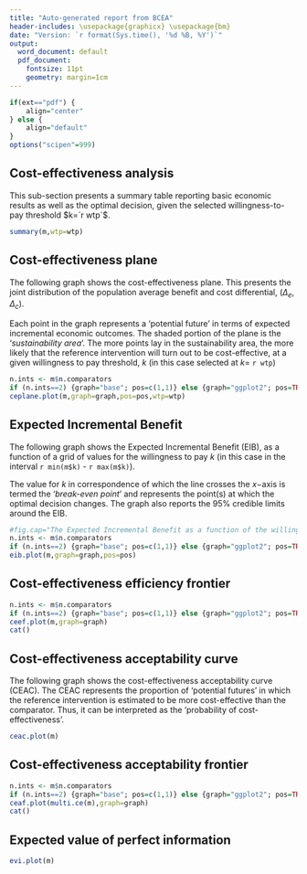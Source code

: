 ```yaml
---
title: "Auto-generated report from BCEA"
header-includes: \usepackage{graphicx} \usepackage{bm}
date: "Version: `r format(Sys.time(), '%d %B, %Y')`"
output:
  word_document: default
  pdf_document:
    fontsize: 11pt
    geometry: margin=1cm
---
```


```r
if(ext=="pdf") {
    align="center"
} else {
    align="default"
}
options("scipen"=999)
```

## Cost-effectiveness analysis 
This sub-section presents a summary table reporting basic economic results as well as the optimal decision, given the selected willingness-to-pay threshold $k=`r wtp`$.

```r
summary(m,wtp=wtp)
```

## Cost-effectiveness plane
The following graph shows the cost-effectiveness plane. This presents the joint distribution of the population average benefit and cost differential, $(\Delta_e,\Delta_c)$. 

Each point in the graph represents a 'potential future' in terms of expected incremental economic outcomes. The shaded portion of the plane is the '_sustainability area_'. The more points lay in the sustainability area, the more likely that the reference intervention will turn out to be cost-effective, at a given willingness to pay threshold, $k$ (in this case selected at $k=$ `r wtp`)

```r
n.ints <- m$n.comparators
if (n.ints==2) {graph="base"; pos=c(1,1)} else {graph="ggplot2"; pos=TRUE}
ceplane.plot(m,graph=graph,pos=pos,wtp=wtp)
```

## Expected Incremental Benefit
The following graph shows the Expected Incremental Benefit (EIB), as a function of a grid of values for the willingness to pay $k$ (in this case in the interval `r min(m$k)` - `r max(m$k)`). 

The value for $k$ in correspondence of which the line crosses the $x-$axis is termed the '_break-even point_' and represents the point(s) at which the optimal decision changes. The graph also reports the 95% credible limits around the EIB.


```r
#fig.cap="The Expected Incremental Benefit as a function of the willingness-to-pay",
n.ints <- m$n.comparators
if (n.ints==2) {graph="base"; pos=c(1,1)} else {graph="ggplot2"; pos=TRUE}
eib.plot(m,graph=graph,pos=pos)
```

## Cost-effectiveness efficiency frontier

```r
n.ints <- m$n.comparators
if (n.ints==2) {graph="base"; pos=c(1,1)} else {graph="ggplot2"; pos=TRUE}
ceef.plot(m,graph=graph)
cat()
```

## Cost-effectiveness acceptability curve
The following graph shows the cost-effectiveness acceptability curve (CEAC). The CEAC represents the proportion of 'potential futures' in which the reference intervention is estimated to be more cost-effective than the comparator. Thus, it can be interpreted as the 'probability of cost-effectiveness'. 


```r
ceac.plot(m)
```


## Cost-effectiveness acceptability frontier

```r
n.ints <- m$n.comparators
if (n.ints==2) {graph="base"; pos=c(1,1)} else {graph="ggplot2"; pos=TRUE}
ceaf.plot(multi.ce(m),graph=graph)
cat()
```

## Expected value of perfect information

```r
evi.plot(m)
```
